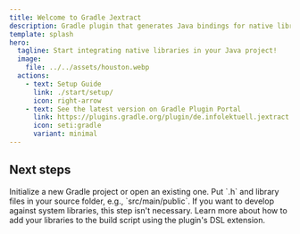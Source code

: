 ```yaml
---
title: Welcome to Gradle Jextract
description: Gradle plugin that generates Java bindings for native libraries using Jextract.
template: splash
hero:
  tagline: Start integrating native libraries in your Java project!
  image:
    file: ../../assets/houston.webp
  actions:
    - text: Setup Guide
      link: ./start/setup/
      icon: right-arrow
    - text: See the latest version on Gradle Plugin Portal
      link: https://plugins.gradle.org/plugin/de.infolektuell.jextract
      icon: seti:gradle
      variant: minimal
---
```


## Next steps

<CardGrid stagger>
  <Card title="Prepare a Gradle project" icon="pencil">
    Initialize a new Gradle project or open an existing one.
  </Card>
  <Card title="Add native header and library" icon="add-document">
    Put `.h` and library files in your source folder, e.g., `src/main/public`. If you want to develop against system libraries, this step isn't necessary.
  </Card>
  <LinkCard title="Use the plugin" icon="setting" href="https://plugins.gradle.org/plugin/de.infolektuell.jextract" />
  <Card title="Configure your libraries" icon="open-book">
    Learn more about how to add your libraries to the build script using the plugin's DSL extension.
  </Card>
</CardGrid>
